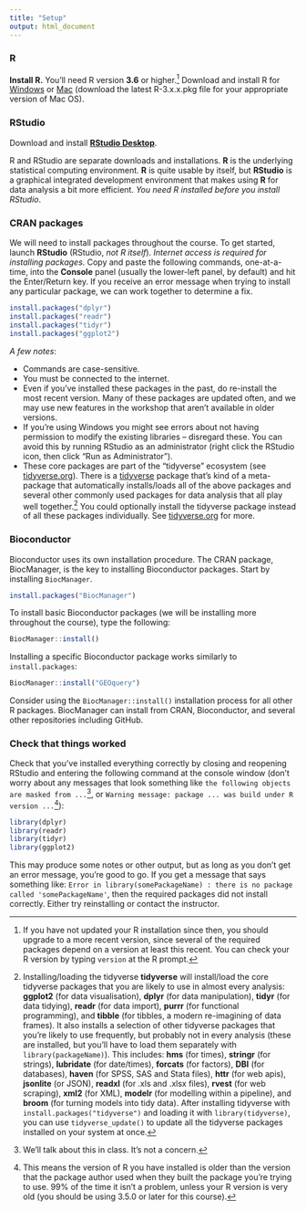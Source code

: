 ```yaml
---
title: "Setup"
output: html_document
---
```


### R

**Install R.** You'll need R version **3.6** or higher.[^rversion] Download and install R for [Windows](http://cran.r-project.org/bin/windows/base/) or [Mac](http://cran.r-project.org/bin/macosx/) (download the latest R-3.x.x.pkg file for your appropriate version of Mac OS).

### RStudio

Download and install **[RStudio Desktop](https://www.rstudio.com/products/rstudio/download/)**.

R and RStudio are separate downloads and installations. **R** is the underlying statistical computing environment. **R** is quite usable by itself, but **RStudio** is a graphical integrated development environment that makes using **R** for data analysis a bit more efficient. *You need R installed before you install RStudio*.

### CRAN packages

We will need to install packages throughout the course. To get started, launch **RStudio** (RStudio, *not R itself*). *Internet access is required for installing packages*. Copy and paste the following commands, one-at-a-time, into the **Console** panel (usually the lower-left panel, by default) and hit the Enter/Return key. If you receive an error message when trying to install any particular package, we can work together to determine a fix.

```r
install.packages("dplyr")
install.packages("readr")
install.packages("tidyr")
install.packages("ggplot2")
```

_A few notes_:

- Commands are case-sensitive. 
- You must be connected to the internet.
- Even if you've installed these packages in the past, do re-install the most recent version. Many of these packages are updated often, and we may use new features in the workshop that aren't available in older versions.
- If you're using Windows you might see errors about not having permission to modify the existing libraries -- disregard these. You can avoid this by running RStudio as an administrator (right click the RStudio icon, then click "Run as Administrator").
- These core packages are part of the "tidyverse" ecosystem (see [tidyverse.org](https://www.tidyverse.org/)). There is a [tidyverse](http://tidyverse.org/) package that's kind of a meta-package that automatically installs/loads all of the above packages and several other commonly used packages for data analysis that all play well together.[^tidyverse] You could optionally install the tidyverse package instead of all these packages individually. See [tidyverse.org](https://www.tidyverse.org/) for more.

[^rversion]: If you have not updated your R installation since then, you should upgrade to a more recent version, since several of the required packages depend on a version at least this recent. You can check your R version by typing `version` at the R prompt.

[^tidyverse]: Installing/loading the tidyverse **tidyverse** will install/load the core tidyverse packages that you are likely to use in almost every analysis:
**ggplot2** (for data visualisation), **dplyr** (for data manipulation), **tidyr** (for data tidying), **readr** (for data import), **purrr** (for functional programming), and **tibble** (for tibbles, a modern re-imagining of data frames). It also installs a selection of other tidyverse packages that you're likely to use frequently, but probably not in every analysis (these are installed, but you'll have to load them separately with `library(packageName)`). This includes: **hms** (for times), **stringr** (for strings), **lubridate** (for date/times), **forcats** (for factors), **DBI** (for databases), **haven** (for SPSS, SAS and Stata files), **httr** (for web apis), **jsonlite** (or JSON), **readxl** (for .xls and .xlsx files), **rvest** (for web scraping), **xml2** (for XML), **modelr** (for modelling within a pipeline), and **broom** (for turning models into tidy data). After installing tidyverse with `install.packages("tidyverse")` and loading it with `library(tidyverse)`, you can use `tidyverse_update()` to update all the tidyverse packages installed on your system at once.

### Bioconductor

Bioconductor uses its own installation procedure. The CRAN package, BiocManager, is the key to installing
Bioconductor packages. Start by installing `BiocManager`.

```r
install.packages("BiocManager")
```

To install basic Bioconductor packages (we will be installing more throughout the course), type the following:


```r
BiocManager::install()
```

Installing a specific Bioconductor package works similarly to `install.packages`:

```r
BiocManager::install("GEOquery")
```


Consider using the `BiocManager::install()` installation process for all other R packages. BiocManager
can install from CRAN, Bioconductor, and several other repositories including GitHub.


### Check that things worked

Check that you've installed everything correctly by closing and reopening RStudio and entering the following command at the console window (don't worry about any messages that look something like `the following objects are masked from ...`[^masking], or `Warning message: package ... was build under R version ...`[^oldversion]):

```r
library(dplyr)
library(readr)
library(tidyr)
library(ggplot2)
```

[^masking]: We'll talk about this in class. It's not a concern.

[^oldversion]: This means the version of R you have installed is older than the version that the package author used when they built the package you're trying to use. 99% of the time it isn't a problem, unless your R version is very old (you should be using 3.5.0 or later for this course).

This may produce some notes or other output, but as long as you don't get an error message, you're good to go. If you get a message that says something like: `Error in library(somePackageName) : there is no package called 'somePackageName'`, then the required packages did not install correctly. Either try reinstalling or contact the instructor.

